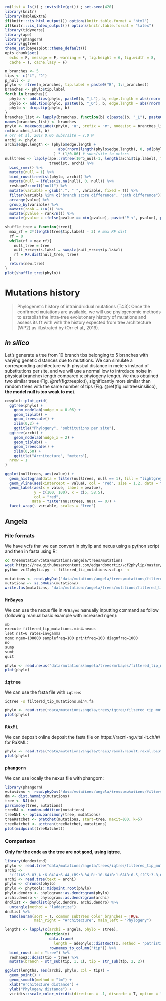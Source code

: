 ```r
rm(list = ls()) ; invisible(gc()) ; set.seed(420)
library(knitr)
library(kableExtra)
if(knitr:::is_html_output()) options(knitr.table.format = "html") 
if(knitr:::is_latex_output()) options(knitr.table.format = "latex") 
library(tidyverse)
library(ape)
library(phangorn)
library(ggtree)
theme_set(bayesplot::theme_default())
opts_chunk$set(
  echo = F, message = F, warning = F, fig.height = 6, fig.width = 8,
  cache = T, cache.lazy = F)
```

```r
n_branches <- 5
tips <- c("L", "O")
p_null <- 3
phylo <- rtree(n_branches, tip.label = paste0("B", 1:n_branches))
branches <- phylo$tip.label
for(b in branches){
  phylo <- add.tips(phylo, paste0(b, "_L"), b, edge.length = abs(rnorm(1, mean(phylo$edge.length)/4, sd(phylo$edge.length)/2)))
  phylo <- add.tips(phylo, paste0(b, "_O"), b, edge.length = abs(rnorm(1, mean(phylo$edge.length)/4, sd(phylo$edge.length)/2)))
  phylo <- drop.tip(phylo, b)
}
branches_list <- lapply(branches, function(b) c(paste0(b, "_L"), paste0(b, "_O")))
names(branches_list) <- branches
phylo <- makeNodeLabel(phylo, "u", prefix = "#", nodeList = branches_list)
rm(branches_list, b)
# orr et al. 2019 0.06 subs/site = 2.0 M
archi <- phylo
archi$edge.length <- (phylo$edge.length + 
                        abs(rnorm(length(phylo$edge.length), 0, sd(phylo$edge.length)))
                      ) * (1/0.06) # subs/site to meters 
nulltrees <- lapply(ape::rmtree(10^p_null-1, length(archi$tip.label), tip.label = archi$tip.label), 
                    treedist, archi) %>% 
  bind_rows() %>% 
  mutate(null = 1) %>% 
  bind_rows(treedist(phylo, archi)) %>% 
  mutate(null = ifelse(is.na(null), 0, null)) %>% 
  reshape2::melt("null") %>% 
  mutate(variable = gsub(".", " ", variable, fixed = T)) %>% 
  filter(variable %in% c("branch score difference", "path difference")) %>%
  arrange(value) %>% 
  group_by(variable) %>% 
  mutate(rank = 1:n()) %>% 
  mutate(pvalue = rank/n()) %>% 
  mutate(pvalue = ifelse(pvalue == min(pvalue), paste("P <", pvalue), paste("P =", pvalue))) 
```

```r
shuffle_tree = function(tree){
  max_rf = 2*(length(tree$tip.label) - 3) # max RF dist
  rf = 0
  while(rf < max_rf){
    null_tree = tree
    null_tree$tip.label = sample(null_tree$tip.label)
    rf = RF.dist(null_tree, tree)
  }
  return(new.tree)
}
plot(shuffle_tree(phylo))
```

# Mutations history

> Phylogenetic history of intraindividual mutations (T4.3): Once the confirmed mutations are available, we will use phylogenomic methods to establish the intra-tree evolutionary history of mutations and assess its fit with with the history expected from tree architecture (WP2) as illustrated by (Orr et al., 2019).

## *in silico*

Let's generate a tree from 10 branch tips belonging to 5 branches with varying genetic distances due to mutations.
We can simulate a corresponding architecture with physical distance in meters instead of substitutions per site, and we will use a normal low to introduce noise in physical branches length compared to phylogeny length.
We thus obtained two similar trees (Fig. \@ref(fig:treeplot)), significantly more similar than random trees with the same number of tips (Fig. \@ref(fig:nulltreesinsilico), **the model null is too weak to me**).

```r
cowplot::plot_grid(
  ggtree(phylo) +
    geom_nodelab(nudge_x = 0.06) +
    geom_tiplab() +
    geom_treescale() +
    xlim(0,2) +
    ggtitle("Phylogeny", "subtitutions per site"),
  ggtree(archi) +
    geom_nodelab(nudge_x = 2) +
    geom_tiplab() +
    geom_treescale() +
    xlim(0,50) +
    ggtitle("Architecture", "meters"),
  nrow = 1
) 
```

```r
ggplot(nulltrees, aes(value)) +
  geom_histogram(data = filter(nulltrees, null == 1), fill = "lightgrey") +
  geom_vline(aes(xintercept = value), col = "red", size = 1.2, data = filter(nulltrees, null == 0)) +
  geom_label(aes(x = value, label = pvalue),
             y = c(100, 100), x = c(5, 58.5),
             col = "red",
            data = filter(nulltrees, null == 0)) +
  facet_wrap(~ variable, scales = "free") 
```

## Angela

### File formats

We have vcfs that we can convert in phylip and nexus using a python script and then in fasta using R:

```bash
cd treemutation/data/mutations/angela/trees/mutations
wget https://raw.githubusercontent.com/edgardomortiz/vcf2phylip/master/vcf2phylip.py
python vcf2phylip.py -i filtered_tip_mutations.vcf.gz -n
```

```r
mutations <- read.phyDat("data/mutations/angela/trees/mutations/filtered_tip_mutations.min4.nexus", format = "nexus")
mutations <- as.DNAbin(mutations)
write.fas(mutations, "data/mutations/angela/trees/mutations/filtered_tip_mutations.min4.fa")
```

### `MrBayes`

We can use the nexus file in `MrBayes` manually inputting command as follow (following manual basic example with increased ngen):

```bash
mb
execute filtered_tip_mutations.min4.nexus
lset nst=6 rates=invgamma
mcmc ngen=100000 samplefreq=100 printfreq=100 diagnfreq=1000
no
sump
sumt
quit
```

```r
phylo <- read.nexus("data/mutations/angela/trees/mrbayes/filtered_tip_mutations.min4.nexus.con.tre")
plot(phylo)
```

### `iqtree`

We can use the fasta file with `iqtree`:

```bash
iqtree -s filtered_tip_mutations.min4.fa
```

```r
phylo <- read.tree("data/mutations/angela/trees/iqtree/filtered_tip_mutations.min4.fa.treefile")
plot(phylo)
```

### `RAxML`

We can deposit online deposit the fasta file on https://raxml-ng.vital-it.ch/#/ for RaXML:

```r
phylo <- read.tree("data/mutations/angela/trees/raxml/result.raxml.bestTree")
plot(phylo)
```

### `phangorn`

We can use locally the nexus file with phangorn:

```r
library(phangorn)
mutations <- read.phyDat("data/mutations/angela/trees/mutations/filtered_tip_mutations.min4.nexus", format = "nexus")
dm <- dist.hamming(mutations)
tree <- NJ(dm)
parsimony(tree, mutations)
treeRA <- random.addition(mutations)
treeNNI <- optim.parsimony(tree, mutations)
treeRatchet <- pratchet(mutations, start=tree, maxit=100, k=5)
treeRatchet <- acctran(treeRatchet, mutations)
plot(midpoint(treeRatchet))
```

### Comparison

**Only for the code as the tree are not good, using iqtree.**

```r
library(dendextend)
phylo <- read.tree("data/mutations/angela/trees/iqtree/filtered_tip_mutations.min4.fa.treefile")
archi <- 
  "((((AS:3.83,AL:6.04)A:6.44,(BS:3.34,BL:10.64)B:1.6)AB:6.5,((CS:3.8,CL:5.13)C:14.45,(DS:3.5,DL:7.76)D:6.2)CD:1.7,(ES:0,EL:2.2)E:3.7)XE:26.5)T:1.3;"
archi <- read.tree(text = archi)
phylo <- chronos(phylo)
phylo <- phytools::midpoint.root(phylo)
phylo.dendro <- phylogram::as.dendrogram(phylo)
archi.dendro <- phylogram::as.dendrogram(archi)
dndlist <- dendlist(phylo.dendro, archi.dendro) %>% 
  untangle(method = "ladderize")
dndlist %>% 
  tanglegram(sort = T, common_subtrees_color_branches = TRUE,
             main_right = "Architecture", main_left = "Phylogeny")
```

```r
lengths <- lapply(c(archi = angela, phylo = stree), 
                  function(x)
                    data.frame(
                      length = adephylo::distRoot(x, method = "patristic")) %>% 
                    rownames_to_column("tip")) %>% 
  bind_rows(.id = "tree") %>% 
  reshape2::dcast(tip ~ tree) %>% 
  mutate(branch = str_sub(tip, 1, 1), tip = str_sub(tip, 2, 2))

ggplot(lengths, aes(archi, phylo, col = tip)) +
  geom_point() +
  geom_smooth(method = "lm") +
  xlab("Architecture distance") +
  ylab("Phylogeny distance") +
  viridis::scale_color_viridis(direction = -1, discrete = T, option = "B")
```
